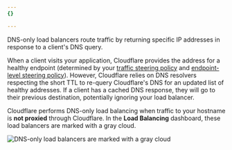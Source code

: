```yaml
---
{}

---
```


DNS-only load balancers route traffic by returning specific IP addresses in response to a client's DNS query.

When a client visits your application, Cloudflare provides the address for a healthy endpoint (determined by your [traffic steering policy](/load-balancing/understand-basics/traffic-steering/steering-policies/) and [endpoint-level steering policy](/load-balancing/understand-basics/traffic-steering/origin-level-steering/)). However, Cloudflare relies on DNS resolvers respecting the short TTL to re-query Cloudflare's DNS for an updated list of healthy addresses. If a client has a cached DNS response, they will go to their previous destination, potentially ignoring your load balancer.

Cloudflare performs DNS-only load balancing when traffic to your hostname is **not proxied** through Cloudflare. In the **Load Balancing** dashboard, these load balancers are marked with a gray cloud.

![DNS-only load balancers are marked with a gray cloud](~/assets/images/load-balancing/dns-only-load-balancer.png)
